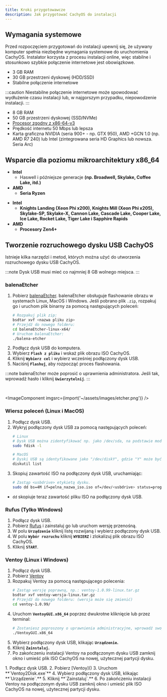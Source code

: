 ```yaml
---
title: Kroki przygotowawcze
description: Jak przygotować CachyOS do instalacji
---
```



## Wymagania systemowe

Przed rozpoczęciem przygotowań do instalacji upewnij się, że używany komputer spełnia niezbędne wymagania systemowe do uruchomienia CachyOS. Instalator
korzysta z procesu instalacji online, więc stabilne i stosunkowo szybkie połączenie internetowe jest obowiązkowe.

<Tabs>

<TabItem label="Wymagania minimalne">

*   3 GB RAM
*   30 GB przestrzeni dyskowej (HDD/SSD)
*   Stabilne połączenie internetowe

:::caution
Niestabilne połączenie internetowe może spowodować wydłużenie czasu instalacji lub, w najgorszym przypadku, niepowodzenie instalacji.
:::

</TabItem>

<TabItem label="Wymagania zalecane">

*   8 GB RAM
*   50 GB przestrzeni dyskowej (SSD/NVMe)
*   [Procesor zgodny z x86-64-v3](/pl/installation/installation_prepare#wsparcie-dla-poziomu-mikroarchitektury-x86_64)
*   Prędkość internetu 50 Mbps lub lepsza
*   Karta graficzna NVIDIA (seria 900+ - np. GTX 950), AMD +GCN 1.0 (np. AMD R7 240) lub Intel (zintegrowana seria HD Graphics lub nowsza. Seria Arc)

</TabItem>

</Tabs>

## Wsparcie dla poziomu mikroarchitektury x86_64

<Tabs>

<TabItem label="Procesory kompatybilne z x86_64-v3">

- **Intel**
  - Haswell i późniejsze generacje **(np. Broadwell, Skylake, Coffee Lake, itd.)**
- **AMD**
  - **Seria Ryzen**

</TabItem>

<TabItem label="Procesory kompatybilne z x86_64-v4">

- **Intel**
  - **Knights Landing (Xeon Phi x200), Knights Mill (Xeon Phi x205), Skylake-SP, Skylake-X, Cannon Lake, Cascade Lake, Cooper Lake, Ice Lake, Rocket Lake, Tiger Lake i Sapphire Rapids**
- **AMD**
  - **Procesory Zen4+**

</TabItem>

</Tabs>

## Tworzenie rozruchowego dysku USB CachyOS

Istnieje kilka narzędzi i metod, których można użyć do utworzenia rozruchowego dysku USB CachyOS.

:::note
Dysk USB musi mieć co najmniej 8 GB wolnego miejsca.
:::

### balenaEtcher

<Steps>

1. Pobierz [balenaEtcher](<https://etcher.balena.io/>). balenaEtcher obsługuje flashowanie obrazu w systemach Linux, MacOS i Windows.
   Jeśli pobrano plik `.zip`, rozpakuj go i uruchom plik binarny za pomocą następujących poleceń:
      ```sh
      # Rozpakuj plik zip:
      bsdtar xvf <nazwa pliku zip>
      # Przejdź do nowego folderu:
      cd balenaEtcher-linux-x64/
      # Uruchom balenaEtcher:
      ./balena-etcher
      ```
2. Podłącz dysk USB do komputera.
3. Wybierz **`Flash z pliku`** i wskaż plik obrazu ISO CachyOS.
4. Kliknij **`Wybierz cel`** i wybierz wcześniej podłączony dysk USB.
5. Naciśnij **`Flashuj`**, aby rozpocząć proces flashowania.

</Steps>

:::note
balenaEtcher może poprosić o uprawnienia administratora. Jeśli tak, wprowadź hasło i kliknij **`Uwierzytelnij`**.
:::

<br />

<ImageComponent imgsrc={import('~/assets/images/etcher.png')} />


### Wiersz poleceń (Linux i MacOS)

<Steps>

1. Podłącz dysk USB.
2. Wykryj podłączony dysk USB za pomocą następujących poleceń:
   ```sh
   # Linux
   # Dysk USB można zidentyfikować np. jako /dev/sda, na podstawie modelu i rozmiaru dysku.
   sudo fdisk -l

   # MacOS
   # Dyski USB są identyfikowane jako "/dev/diskY", gdzie "Y" może być 0, 1 itd.
   diskutil list
   ```
3. Skopiuj zawartość ISO na podłączony dysk USB, uruchamiając:
   ```sh
   # Zastąp <usbdrive> etykietą dysku.
   sudo dd bs=4M if=pelna_nazwa_iso.iso of=/dev/<usbdrive> status=progress oflag=sync
   ```
</Steps>

- `dd` skopiuje teraz zawartość pliku ISO na podłączony dysk USB.

### Rufus (Tylko Windows)

<Steps>

1. Podłącz dysk USB.
2. Pobierz [Rufus](<https://rufus.ie/>) i zainstaluj go lub uruchom wersję przenośną.
3. W polu **`Urządzenie`** kliknij listę rozwijaną i wybierz podłączony dysk USB.
4. W polu **`Wybór rozruchu`** kliknij **`WYBIERZ`** i zlokalizuj plik obrazu ISO CachyOS.
5. Kliknij **`START`**.

</Steps>

### Ventoy (Linux i Windows)

<Tabs>

<TabItem label="Linux">

<Steps>

1. Podłącz dysk USB.
2. Pobierz [Ventoy](<https://www.ventoy.net/en/download.html>)
3. Rozpakuj Ventoy za pomocą następującego polecenia:
   ```sh
   # Zastąp wersję poprawną, np.: ventoy-1.0.99-linux.tar.gz
   bsdtar xvf ventoy-wersja-linux.tar.gz
   # Przejdź do nowego folderu: (wersja może się zmienić)
   cd ventoy-1.0.99/
   ```
4. Uruchom **`VentoyGUI.x86_64`** poprzez dwukrotne kliknięcie lub przez terminal:
   ```sh
   # Zostaniesz poproszony o uprawnienia administracyjne, wprowadź swoje dane uwierzytelniające
   ./VentoyGUI.x86_64
   ```
5. Wybierz podłączony dysk USB, klikając **`Urządzenie`.**
6. Kliknij **`Zainstaluj`.**
7. Po zakończeniu instalacji Ventoy na podłączonym dysku USB zamknij okno i umieść plik ISO CachyOS na nowej, użytecznej partycji dysku.

</Steps>

</TabItem>

<TabItem label="Windows">

<Steps>
1. Podłącz dysk USB.
2. Pobierz [Ventoy](<https://www.ventoy.net/en/download.html>)
3. Uruchom **`Ventoy2Disk.exe`**
4. Wybierz podłączony dysk USB, klikając **`Urządzenie`.**
5. Kliknij **`Zainstaluj`.**
6. Po zakończeniu instalacji Ventoy na podłączonym dysku USB zamknij okno i umieść plik ISO CachyOS na nowej, użytecznej partycji dysku.
</Steps>

</TabItem>

</Tabs>
